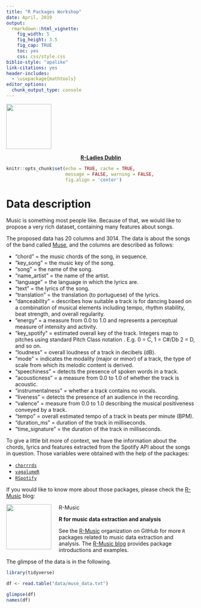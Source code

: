 ```yaml
---
title: "R Packages Workshop"
date: April, 2019
output:
  rmarkdown::html_vignette:
    fig_width: 5
    fig_height: 3.5
    fig_cap: TRUE
    toc: yes
    css: css/style.css
biblio-style: "apalike"
link-citations: yes
header-includes:
  - \usepackage{mathtools}
editor_options: 
  chunk_output_type: console
---
```


<style type="text/css">
#TOC {
  margin: 0 270px;
  width: 425px;
}
</style>
</style>
<div class="outer">
<img src="./logo.png"  width="120px" display="block" align="bottom">
</div>
<b>
<center>
<a href="https://www.meetup.com/pt-BR/R-Ladies-Dublin/?chapter_analytics_code=UA-102759102-1"> 
R-Ladies Dublin </a><br/>
</center>

</b>
</div>
</div>

```r
knitr::opts_chunk$set(echo = TRUE, cache = TRUE,
                      message = FALSE, warning = FALSE,
                      fig.align = 'center')
```


# Data description

Music is something most people like. Because of that, we would like
to propose a very rich dataset, containing many features about songs.

The proposed data has 20 columns and 3014. The data is
about the songs of the band called [Muse](https://pt.wikipedia.org/wiki/Muse),
and the columns are described as follows: 

- "chord" = the music chords of the song, in sequence. 
- "key_song" = the music key of the song. 
- "song"  = the name of the song.             
- "name_artist" = the name of the artist.      
- "language" = the language in which the lyrics are.          
- "text" = the lyrics of the song.             
- "translation" = the translation (to portuguese) of the lyrics.      
- "danceability" = describes how suitable a track is for dancing based on a combination of musical elements including tempo, rhythm stability, beat strength, and overall regularity.     
- "energy" =  a measure from 0.0 to 1.0 and represents a perceptual measure of intensity and activity.            
- "key_spotify" = estimated overall key of the track. Integers map to
pitches using standard Pitch Class notation . E.g. 0 = C, 1 = C#/Db 
2 = D, and so on.           
- "loudness" = overall loudness of a track in decibels (dB).          
- "mode" = indicates the modality (major or minor) of a track, the 
type of scale from which its melodic content is derived.             
- "speechiness" = detects the presence of spoken words in a track.      
- "acousticness" = a measure from 0.0 to 1.0 of whether the track is 
acoustic.     
- "instrumentalness" = whether a track contains no vocals. 
- "liveness" = detects the presence of an audience in the recording.         
- "valence"  =  measure from 0.0 to 1.0 describing the musical positiveness conveyed by a track.       
- "tempo" = overall estimated tempo of a track in beats per minute (BPM).           
- "duration_ms" = duration of the track in milliseconds.       
- "time_signature" = the duration of the track in milliseconds.


To give a little bit more of context, we have the information about the
chords, lyrics and features extracted from the Spotify API about the
songs in question. Those variables were obtained with the help of
the packages:

  - [`chorrrds`](https://github.com/r-music/chorrrds)
  - [`vagalumeR`](https://github.com/r-music/vagalumeR)
  - [`RSpotify`](https://github.com/tiagomendesdantas/Rspotify)
  
If you would like to know more about those packages, please check
the [R-Music](https://r-music.rbind.io/) blog:

R-Music <img src="https://raw.githubusercontent.com/r-music/site/master/img/logo.png" style="float:left;margin-right:20px;" width=120>

<h4 style="padding:0px;margin:10px;">
R for music data extraction and analysis
</h4>

See the [R-Music](https://github.com/r-music) organization on GitHub for 
more `R` packages related to music data extraction and analysis. The [R-Music blog](https://r-music.rbind.io/) provides package introductions and examples.


The glimpse of the data is in the following. 

```r
library(tidyverse)
```


```r
df <- read.table("data/muse_data.txt")

glimpse(df)
names(df)
```


